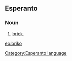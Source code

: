 ==Esperanto==
===Noun===
# [[brick]].

[[eo:briko]]
[[Category:Esperanto language]]
{{Universala Vortaro}}